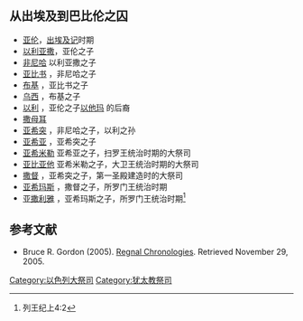 ==从出埃及到巴比伦之囚==

*[[亚伦|亚伦]]，[[出埃及记|出埃及记]]时期
*[[以利亚撒|以利亚撒]]，亚伦之子
*[[非尼哈|非尼哈]]<!-- Phinehas， -->以利亚撒之子
*[[亚比书|亚比书]]<!-- Abishua -->，非尼哈之子
*[[布基|布基]]<!-- Bukki, -->，亚比书之子
*[[乌西|乌西]]<!-- Uzzi, -->，布基之子
*[[以利|以利]]<!-- Eli (Judges)|Eli -->，亚伦之子[[以他玛|以他玛]]<!-- Itamar -->的后裔
*[[撒母耳|撒母耳]]
*[[亚希突|亚希突]]<!-- Ahitub -->，非尼哈之子，以利之孙
*[[亚希亚|亚希亚]]<!-- Ahijah -->，亚希突之子
*[[亚希米勒|亚希米勒]]<!-- Ahimelech, -->亚希亚之子，扫罗王统治时期的大祭司
*[[亚比亚他|亚比亚他]]<!-- Abiathar, -->亚希米勒之子，大卫王统治时期的大祭司
*[[撒督|撒督]]<!-- Zadok (High Priest)|Zadok, -->，亚希突之子，第一圣殿建造时的大祭司
*[[亚希玛斯|亚希玛斯]]<!-- Ahimaaz, --> ，撒督之子，所罗门王统治时期 
*[[亚撒利雅|亚撒利雅]]<!-- Azariah (high priest)|Azariah -->，亚希玛斯之子，所罗门王统治时期<ref>列王纪上4:2</ref>

==参考文献==
<div class="references-small">
<references />
</div>
*Bruce R. Gordon (2005). [https://web.archive.org/web/20051126031419/http://www.hostkingdom.net/Holyland.html#Kohanim Regnal Chronologies]. Retrieved November 29, 2005.

[[Category:以色列大祭司|Category:以色列大祭司]]
[[Category:犹太教祭司|Category:犹太教祭司]]